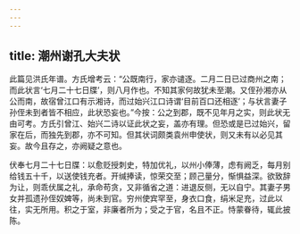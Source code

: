```yaml
---
---
---
```

title: 潮州谢孔大夫状
---







此篇见洪氏年谱。方氏增考云：“公既南行，家亦谴逐。二月二日已过商州之南；而此状言‘七月二十七日牒’，则八月作也。不知其家何故犹未至潮。又侄孙湘亦从公而南，故宿曾江口有示湘诗，而过始兴江口诗谓‘目前百口还相逐’；与状言妻子孙侄未到者皆不相应，此状恐妄也。”今按：公之到郡，既不见年月之实，则此状无由可考。方氏引曾江、始兴二诗以证此状之妄，盖亦有理。但恐或是已过始兴，留家在后，而独先到郡，亦不可知。但其状词颇类袁州申使状，则又未有以必见其妄。故今且存之，亦阙疑之意也。

伏奉七月二十七日牒：以愈贬授刺史，特加优礼，以州小俸薄，虑有阙乏，每月别给钱五十千，以送使钱充者。开缄捧读，惊荣交至；顾己量分，惭惧益深。欲致辞为让，则乖伏属之礼，承命苟贪，又非循省之道：进退反侧，无以自宁。其妻子男女并孤遗孙侄奴婢等，尚未到官。穷州使宾罕至，身衣口食，绢米足充，过此以往，实无所用。积之于室，非廉者所为；受之于官，名且不正。恃蒙眷待，辄此披陈。